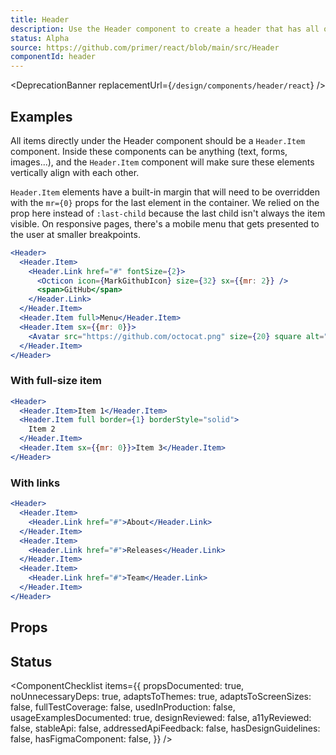 ```yaml
---
title: Header
description: Use the Header component to create a header that has all of its items aligned vertically with consistent horizontal spacing
status: Alpha
source: https://github.com/primer/react/blob/main/src/Header
componentId: header
---
```



<DeprecationBanner replacementUrl={`/design/components/header/react`} />

## Examples

All items directly under the Header component should be a `Header.Item` component. Inside these components can be anything (text, forms, images...), and the `Header.Item` component will make sure these elements vertically align with each other.

`Header.Item` elements have a built-in margin that will need to be overridden with the `mr={0}` props for the last element in the container. We relied on the prop here instead of `:last-child` because the last child isn't always the item visible. On responsive pages, there's a mobile menu that gets presented to the user at smaller breakpoints.

```jsx live
<Header>
  <Header.Item>
    <Header.Link href="#" fontSize={2}>
      <Octicon icon={MarkGithubIcon} size={32} sx={{mr: 2}} />
      <span>GitHub</span>
    </Header.Link>
  </Header.Item>
  <Header.Item full>Menu</Header.Item>
  <Header.Item sx={{mr: 0}}>
    <Avatar src="https://github.com/octocat.png" size={20} square alt="@octocat" />
  </Header.Item>
</Header>
```

### With full-size item

```jsx live
<Header>
  <Header.Item>Item 1</Header.Item>
  <Header.Item full border={1} borderStyle="solid">
    Item 2
  </Header.Item>
  <Header.Item sx={{mr: 0}}>Item 3</Header.Item>
</Header>
```

### With links

```jsx live
<Header>
  <Header.Item>
    <Header.Link href="#">About</Header.Link>
  </Header.Item>
  <Header.Item>
    <Header.Link href="#">Releases</Header.Link>
  </Header.Item>
  <Header.Item>
    <Header.Link href="#">Team</Header.Link>
  </Header.Item>
</Header>
```

## Props

<ComponentProps data={data} />

## Status

<ComponentChecklist
  items={{
    propsDocumented: true,
    noUnnecessaryDeps: true,
    adaptsToThemes: true,
    adaptsToScreenSizes: false,
    fullTestCoverage: false,
    usedInProduction: false,
    usageExamplesDocumented: true,
    designReviewed: false,
    a11yReviewed: false,
    stableApi: false,
    addressedApiFeedback: false,
    hasDesignGuidelines: false,
    hasFigmaComponent: false,
  }}
/>
